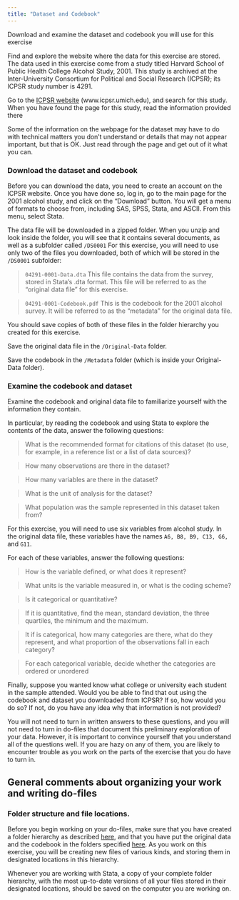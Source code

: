 ---
title: "Dataset and Codebook" 
---
Download and examine the dataset and codebook you will use for this exercise

Find and explore the website where the data for this exercise are stored.  The data used in this exercise come from a study titled Harvard School of Public Health College Alcohol Study, 2001.  This study is archived at the Inter-University Consortium for Political and Social Research (ICPSR); its ICPSR study number is 4291.   

Go to the [ICPSR website](www.icpsr.umich.edu) (www.icpsr.umich.edu), and search for this study.
When you have found the page for this study, read the information provided there

::: {.callout-tip collapse="true"}
Some of the information on the webpage for the dataset may have to do with technical matters you don’t understand or details that may not appear important, but that is OK.  Just read through the page and get out of it what you can.
:::

### Download the dataset and codebook
Before you can download the data, you need to create an account on the ICPSR website. Once you have done so, log in, go to the main page for the 2001 alcohol study, and click on the "Download" button.  You will get a menu of formats to choose from, including SAS, SPSS, Stata, and ASCII.  From this menu, select Stata.

The data file will be downloaded in a zipped folder.  When you unzip and look inside the folder, you will see that it contains several documents, as well as a subfolder called `/DS0001`  For this exercise, you will need to use only two of the files you downloaded, both of which will be stored in the `/DS0001` subfolder: 

> `04291-0001-Data.dta`  This file contains the data from the survey, stored in Stata's .dta format.  This file will be referred to as the "original data file" for this exercise.

> `04291-0001-Codebook.pdf`  This is the codebook for the 2001 alcohol survey.  It will be referred to as the "metadata" for the original data file.

You should save copies of both of these files in the folder hierarchy you created for this exercise.

Save the original data file in the `/Original-Data` folder.

Save the codebook in the `/Metadata` folder (which is inside your Original-Data folder).

### Examine the codebook and dataset

Examine the codebook and original data file to familiarize yourself with the information they contain.

In particular, by reading the codebook and using Stata to explore the contents of the data, answer the following questions:

>What is the recommended format for citations of this dataset (to use, for example, in a reference list or a list of data sources)?

>How many observations are there in the dataset?

>How many variables are there in the dataset?

>What is the unit of analysis for the dataset?  

>What population was the sample represented in this dataset taken from?

For this exercise, you will need to use six variables from alcohol study.  In the original data file, these variables have the names `A6, B8, B9, C13, G6,` and `G11`.

For each of these variables, answer the following questions:

>How is the variable defined, or what does it represent?

>What units is the variable measured in, or what is the coding scheme?

>Is it categorical or quantitative?  

>If it is quantitative, find the mean, standard deviation, the three quartiles, the minimum and the maximum.

>It if is categorical, how many categories are there, what do they represent, and what proportion of the observations fall in each category?

>For each categorical variable, decide whether the categories are ordered or unordered

Finally, suppose you wanted know what college or university each student in the sample attended.  Would you be able to find that out using the codebook and dataset you downloaded from ICPSR?  If so, how would you do so?  If not, do you have any idea why that information is not provided?

::: {.callout-tip collapse="true"}
You will not need to turn in written answers to these questions, and you will not need to turn in do-files that document this preliminary exploration of your data.  However, it is important to convince yourself that you understand all of the questions well.  If you are hazy on any of them, you are likely to encounter trouble as you work on the parts of the exercise that you do have to turn in.
:::


## General comments about organizing your work and writing do-files
### Folder structure and file locations.
Before you begin working on your do-files, make sure that you have created a folder hierarchy as described [here](https://connor1883.github.io/quarto-demo/Alcohol%20Exercise.html#create-a-set-of-folders-to-store-your-work-in), and that you have put the original data and the codebook in the folders specified [here](https://connor1883.github.io/quarto-demo/Alcohol%20Exercise.html#dataset-and-codebook).  As you work on this exercise, you will be creating new files of various kinds, and storing them in designated locations in this hierarchy.

Whenever you are working with Stata, a copy of your complete folder hierarchy, with the most up-to-date versions of all your files stored in their designated locations, should be saved on the computer you are working on.  


